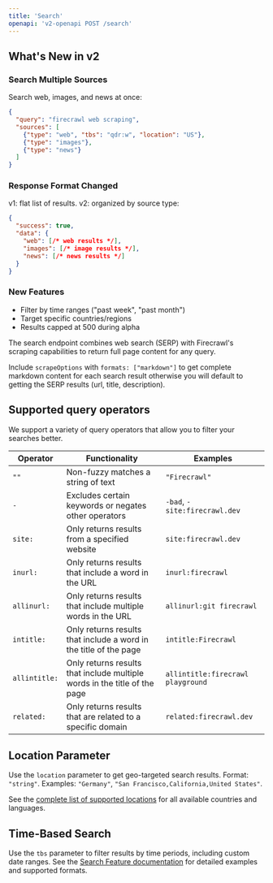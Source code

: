 ```yaml
---
title: 'Search'
openapi: 'v2-openapi POST /search'
---
```


## What's New in v2

### Search Multiple Sources
Search web, images, and news at once:

```json
{
  "query": "firecrawl web scraping",
  "sources": [
    {"type": "web", "tbs": "qdr:w", "location": "US"},
    {"type": "images"},
    {"type": "news"}
  ]
}
```

### Response Format Changed
v1: flat list of results. v2: organized by source type:

```json
{
  "success": true,
  "data": {
    "web": [/* web results */],
    "images": [/* image results */],
    "news": [/* news results */]
  }
}
```

### New Features
- Filter by time ranges ("past week", "past month")
- Target specific countries/regions
- Results capped at 500 during alpha

The search endpoint combines web search (SERP) with Firecrawl's scraping capabilities to return full page content for any query.

Include `scrapeOptions` with `formats: ["markdown"]` to get complete markdown content for each search result otherwise you will default to getting the SERP results (url, title, description).

## Supported query operators
We support a variety of query operators that allow you to filter your searches better.

| Operator | Functionality | Examples |
---|-|-|
| `""` | Non-fuzzy matches a string of text | `"Firecrawl"`
| `-` | Excludes certain keywords or negates other operators | `-bad`, `-site:firecrawl.dev`
| `site:` | Only returns results from a specified website | `site:firecrawl.dev`
| `inurl:` | Only returns results that include a word in the URL | `inurl:firecrawl`
| `allinurl:` | Only returns results that include multiple words in the URL | `allinurl:git firecrawl`
| `intitle:` | Only returns results that include a word in the title of the page | `intitle:Firecrawl`
| `allintitle:` | Only returns results that include multiple words in the title of the page | `allintitle:firecrawl playground`
| `related:` | Only returns results that are related to a specific domain | `related:firecrawl.dev`

## Location Parameter

Use the `location` parameter to get geo-targeted search results. Format: `"string"`. Examples: `"Germany"`, `"San Francisco,California,United States"`.

See the [complete list of supported locations](https://firecrawl.dev/search_locations.json) for all available countries and languages.

## Time-Based Search

Use the `tbs` parameter to filter results by time periods, including custom date ranges. See the [Search Feature documentation](https://docs.firecrawl.dev/features/search#time-based-search) for detailed examples and supported formats.
